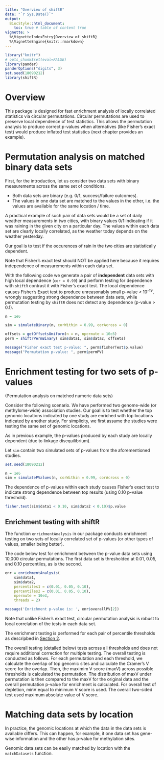 ---
title: "Overview of shiftR"
date: "`r Sys.Date()`"
output:
  BiocStyle::html_document:
    toc: true # table of content true
vignette: >
  %\VignetteIndexEntry{Overview of shiftR}
  %\VignetteEngine{knitr::rmarkdown}
---

```{r loadKnitr, echo=FALSE}
library("knitr")
# opts_chunk$set(eval=FALSE)
library(pander)
panderOptions("digits", 3)
set.seed(18090212)
library(shiftR)
```

# Overview

This package is designed for fast enrichment analysis of 
locally correlated statistics via circular permutations.
Circular permutations are used to preserve local dependence of test statistics.
This allows the permutation analysis 
to produce correct p-values when alternatives (like Fisher's exact test)
would produce inflated test statistics (next chapter provides an example).

# Permutation analysis on matched binary data sets {#binary}

First, for the introduction, 
let us consider two data sets with binary measurements across
the same set of conditions. 

* Both data sets are binary (e.g. 0/1, success/failure outcomes).
* The values in one data set are matched to the values in the other,
  i.e. the values are available for the same location / time.

A practical example of such pair of data sets would be
a set of daily weather measurements in two cities,
with binary values 0/1 indicating if it was raining
in the given city on a particular day.
The values within each data set are clearly locally correlated,
as the weather today depends on the weather yesterday.

Our goal is to test if the occurences of rain
in the two cities are statistically dependent.

Note that Fisher's exact test should NOT be applied here
because it requires independence of measurements within each data set.

With the following code we generate
a pair of **independent** data sets with high local dependence (`cor = 0.99`)
and perform testing for dependence with `shiftR` contrast it 
with Fisher's exact test.
The local dependence causes Fisher's Exact test 
to produce unreasonably small p-value < 10^-19^,
wrongly suggesting strong dependence between data sets,
while permutation testing by `shiftR` 
does not detect any dependence (p-value > 0.1).

```{r generateData}
n = 1e6

sim = simulateBinary(n, corWithin = 0.99, corAcross = 0)

offsets = getOffsetsUniform(n = n, npermute = 10e3)
perm = shiftrPermBinary( sim$data1, sim$data2, offsets)

message("Fisher exact test p-value: ", perm$fisherTest$p.value)
message("Permutation p-value: ", perm$permPV)
```

# Enrichment testing for two sets of p-values \
(Permutation analysis on matched numeric data sets)

Consider the following scenario.
We have performed two genome-wide (or methylome-wide) association studies.
Our goal is to test whether the top genomic locations indicated by one study
are enriched with top locations indicated by another study.
For simplicity, we first assume the studies were testing 
the same set of genomic locations.

As in previous example, 
the p-values produced by each study are locally dependent
(due to linkage disequilibrium).

Let `sim` contain two simulated sets of p-values
from the aforementioned studies.

```{r seed2, echo=FALSE}
set.seed(18090212)
```

```{r genPV}
n = 1e6
sim = simulatePValues(n, corWithin = 0.99, corAcross = 0)
```

The dependence of p-values within each study
causes Fisher's exact test to indicate strong dependence
between top results (using 0.10 p-value threshold).

```{r pvfish}
fisher.test(sim$data1 < 0.10, sim$data2 < 0.10)$p.value
```

## Enrichment testing with shiftR

The function `enrichmentAnalysis` in our package
conducts enrichment testing on two sets of locally correlated
set of p-values (or other types of values, smaller being better).

The code below test for enrichment between the p-value data sets
using 10,000 circular permutations.
The first data set is thresholded at 0.01, 0.05, and 0.10 percentiles,
as is the second.

```{r enr}
enr = enrichmentAnalysis(
    sim$data1,
    sim$data2,
    percentiles1 = c(0.01, 0.05, 0.10),
    percentiles2 = c(0.01, 0.05, 0.10),
    npermute = 10e3,
    threads = 2)

message('Enrichment p-value is: ', enr$overallPV[2])
```
Note that unlike Fisher's exact test,
circular permutation analysis is robust to local correlation of 
the tests in each data set.


The enrichment testing is performed for each
pair of percentile thresholds as descripbed in [Section 2](#binary).

The overall testing (detailed below) tests across all thresholds
and does not require additional correction for multiple testing.
The overall testing is conducted as follows.
For each permutation and each threshold,
we calculate the overlap of top genomic sites
and calculate the Cramer's V score for the overlap.
Then, the maximim V score (maxV) across possible thresholds is
calculated the permutation. The distribution of maxV 
under permutation is then compared to the maxV for the original data
and the overall permutation p-value for enrichment is calculated.
For overall test of depletion, minV equal to minimum V score is used.
The overall two-sided test used maximum absolute value of V score.

# Matching data sets by location

In practice, the genomic locations at
which the data in the data sets is available differs.
This can happen, for example, it one data set has gene-wise information
and the other has p-value for methylation sites.

Genomic data sets can be easily matched by location with the
`matchDatasets` function.
